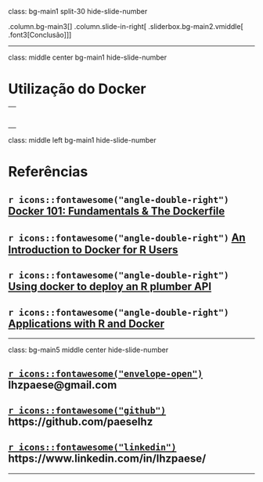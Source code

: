 class: bg-main1 split-30 hide-slide-number

.column.bg-main3[
]
.column.slide-in-right[
.sliderbox.bg-main2.vmiddle[
.font3[Conclusão]
]]

---

class: middle center bg-main1 hide-slide-number

# Utilização do Docker

--
  <div class = "bullet2">
  <ul>
  <li> O Docker pode ser uma ferramente muito útil para facilitar o desenvolvimento, debug e implantação de aplicativos e serviços. </li>
  <li> Com a crescente integração com o R, ele se mostra como um facilitador para equipes que trabalham com análise de dados publicarem seus trabalhos, garantindo maior visibilidade, com menor preocupação em manutenção de servidores </li>
  <li> Além disso, via integração com serviços como Kubernetes, é possível construir uma solução escalável para qualquer serviço desenvolvido em R. </li>
  </ul>
  </div>
---

class: middle left bg-main1 hide-slide-number

# Referências

## `r icons::fontawesome("angle-double-right")` [Docker 101: Fundamentals & The Dockerfile](https://medium.com/@paigen11/docker-101-fundamentals-the-dockerfile-b33b59d0f14b)

## `r icons::fontawesome("angle-double-right")` [An Introduction to Docker for R Users](https://colinfay.me/docker-r-reproducibility/)

## `r icons::fontawesome("angle-double-right")` [Using docker to deploy an R plumber API](https://medium.com/@skyetetra/using-docker-to-deploy-an-r-plumber-api-863ccf91516d)

## `r icons::fontawesome("angle-double-right")` [Applications with R and Docker](http://www.cascadia-analytics.com/docs/user2018-docker-r-tutorial-slides.pdf)

---

class: bg-main5 middle center hide-slide-number

## [`r icons::fontawesome("envelope-open")`](mailto:lhzpaese@gmail.com) lhzpaese@gmail.com
## [`r icons::fontawesome("github")`](https://github.com/paeselhz) https://github.com/paeselhz
## [`r icons::fontawesome("linkedin")`](https://www.linkedin.com/in/lhzpaese/) https://www.linkedin.com/in/lhzpaese/

---